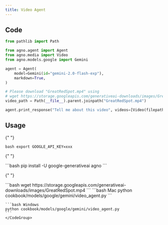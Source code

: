 ```yaml
---
title: Video Agent
---
```


## Code

```python cookbook/models/google/gemini/video_agent.py
from pathlib import Path

from agno.agent import Agent
from agno.media import Video
from agno.models.google import Gemini

agent = Agent(
    model=Gemini(id="gemini-2.0-flash-exp"),
    markdown=True,
)

# Please download "GreatRedSpot.mp4" using
# wget https://storage.googleapis.com/generativeai-downloads/images/GreatRedSpot.mp4
video_path = Path(__file__).parent.joinpath("GreatRedSpot.mp4")

agent.print_response("Tell me about this video", videos=[Video(filepath=video_path)])
```

## Usage

<Steps>
  <Snippet file="create-venv-step.mdx" />

{" "}

<Step title="Set your API key">```bash export GOOGLE_API_KEY=xxx ```</Step>

{" "}

<Step title="Install libraries">
  ```bash pip install -U google-generativeai agno ```
</Step>

{" "}

<Step title="Download sample video">
  ```bash wget
  https://storage.googleapis.com/generativeai-downloads/images/GreatRedSpot.mp4
  ```
</Step>

  <Step title="Run Agent">
    <CodeGroup>
    ```bash Mac
    python cookbook/models/google/gemini/video_agent.py
    ```

    ```bash Windows
    python cookbook/models/google/gemini/video_agent.py
    ```
    </CodeGroup>

  </Step>
</Steps>
